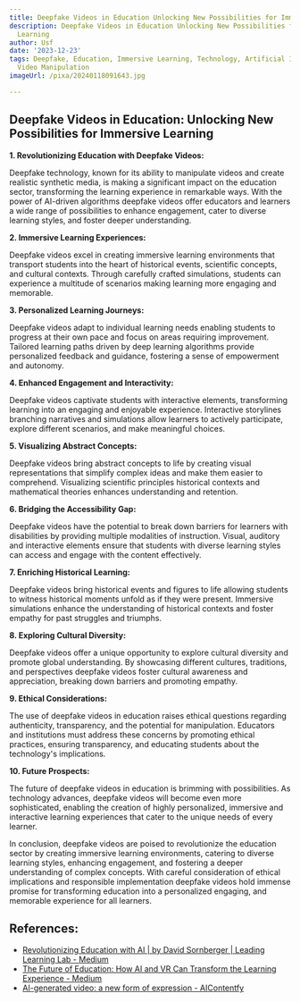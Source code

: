 ```yaml
---
title: Deepfake Videos in Education Unlocking New Possibilities for Immersive Learning
description: Deepfake Videos in Education Unlocking New Possibilities for Immersive
  Learning
author: Usf
date: '2023-12-23'
tags: Deepfake, Education, Immersive Learning, Technology, Artificial Intelligence,
  Video Manipulation
imageUrl: /pixa/20240118091643.jpg

---
```

## Deepfake Videos in Education: Unlocking New Possibilities for Immersive Learning

**1. Revolutionizing Education with Deepfake Videos:**

Deepfake technology, known for its ability to manipulate videos and create realistic  synthetic  media, is making a significant impact on the education sector, transforming the learning experience in remarkable ways. With the power of AI-driven algorithms deepfake videos offer educators and learners a wide range of possibilities to enhance engagement, cater  to diverse learning styles, and foster deeper understanding.

**2. Immersive Learning Experiences:**

Deepfake videos excel in creating immersive learning environments that transport students into the heart of historical events, scientific concepts, and  cultural contexts. Through carefully crafted simulations, students can  experience a multitude of scenarios making learning more engaging and  memorable.

**3. Personalized Learning  Journeys:**

Deepfake videos adapt to individual learning needs enabling  students to  progress at their own pace and focus on  areas requiring improvement. Tailored learning paths driven by deep learning algorithms provide personalized feedback and guidance, fostering a sense of empowerment and autonomy.

**4. Enhanced Engagement and Interactivity:**

Deepfake videos captivate students with  interactive elements,  transforming learning into an engaging and enjoyable experience. Interactive storylines branching narratives and  simulations allow learners to  actively participate, explore different scenarios, and  make meaningful choices.

**5. Visualizing Abstract Concepts:**

Deepfake videos bring abstract concepts to life by creating visual representations that simplify complex  ideas and  make them easier to comprehend. Visualizing scientific principles historical contexts and mathematical  theories enhances understanding and retention.

**6. Bridging  the Accessibility Gap:**

Deepfake videos  have  the potential to break down barriers for learners with  disabilities by providing multiple modalities  of instruction. Visual, auditory and  interactive elements ensure that students with diverse learning styles can access and engage with the content effectively.

**7. Enriching  Historical Learning:**

Deepfake videos bring historical events and  figures  to life allowing students to witness historical moments unfold as if they were present. Immersive simulations enhance the understanding of historical contexts and foster empathy  for past struggles and triumphs.

**8. Exploring Cultural Diversity:**

Deepfake videos offer a unique opportunity to explore  cultural diversity and promote global understanding. By showcasing different cultures,  traditions,  and perspectives deepfake videos foster  cultural awareness and appreciation, breaking down barriers and promoting empathy.

**9. Ethical Considerations:**

The use of deepfake videos in education raises ethical questions regarding authenticity, transparency, and the potential  for manipulation. Educators and institutions must address these  concerns by promoting ethical practices, ensuring transparency, and  educating  students about the technology's implications.

**10. Future Prospects:**

The  future of deepfake videos  in education is brimming with possibilities. As  technology advances, deepfake videos will become even more sophisticated, enabling the creation  of highly personalized, immersive  and interactive learning experiences that cater to  the unique needs of every learner.

In conclusion, deepfake  videos are poised to revolutionize the education sector by creating immersive learning environments, catering to diverse learning  styles, enhancing engagement, and fostering a deeper understanding of complex concepts. With careful  consideration of ethical implications and responsible implementation deepfake videos hold  immense promise for  transforming education  into a personalized engaging, and memorable experience for all learners.

## References:
- [Revolutionizing Education with AI | by David Sornberger | Leading Learning Lab - Medium](https://medium.com/leading-learning-lab/revolutionizing-education-with-ai-6e8c45c674ea)
- [The Future of Education: How AI and VR Can Transform the Learning Experience - Medium](https://medium.com/@dkcgnzhn/the-future-of-education-how-ai-and-vr-can-transform-the-learning-experience-4bbb935c8dc7)
- [AI-generated video: a new form of expression - AIContentfy](https://aicontentfy.com/en/blog/ai-generated-video-new-form-of-expression)
